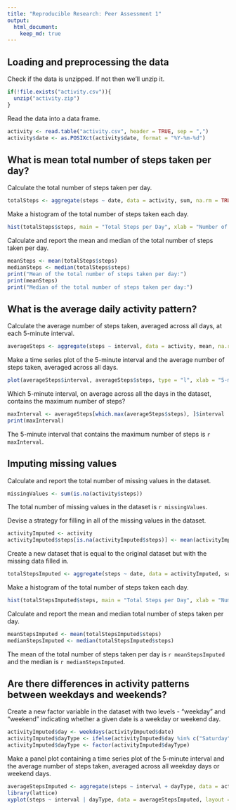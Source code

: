 ```yaml
---
title: "Reproducible Research: Peer Assessment 1"
output: 
  html_document:
    keep_md: true
---
```



## Loading and preprocessing the data
Check if the data is unzipped.
If not then we'll unzip it.
```r
if(!file.exists("activity.csv")){
  unzip("activity.zip")
}
```

Read the data into a data frame.
```r
activity <- read.table("activity.csv", header = TRUE, sep = ",")
activity$date <- as.POSIXct(activity$date, format = "%Y-%m-%d")
```

## What is mean total number of steps taken per day?
Calculate the total number of steps taken per day.
```r
totalSteps <- aggregate(steps ~ date, data = activity, sum, na.rm = TRUE)
```

Make a histogram of the total number of steps taken each day.
```r
hist(totalSteps$steps, main = "Total Steps per Day", xlab = "Number of Steps", ylab = "Frequency", col = "blue")
```

Calculate and report the mean and median of the total number of steps taken per day.
```r
meanSteps <- mean(totalSteps$steps)
medianSteps <- median(totalSteps$steps)
print("Mean of the total number of steps taken per day:")
print(meanSteps)
print("Median of the total number of steps taken per day:")
```

## What is the average daily activity pattern?
Calculate the average number of steps taken, averaged across all days, at each 5-minute interval.
```r
averageSteps <- aggregate(steps ~ interval, data = activity, mean, na.rm = TRUE)
```

Make a time series plot of the 5-minute interval and the average number of steps taken, averaged across all days.
```r
plot(averageSteps$interval, averageSteps$steps, type = "l", xlab = "5-minute interval", ylab = "Average number of steps", main = "Average number of steps taken per 5-minute interval")
```

Which 5-minute interval, on average across all the days in the dataset, contains the maximum number of steps?
```r
maxInterval <- averageSteps[which.max(averageSteps$steps), ]$interval
print(maxInterval)
```
The 5-minute interval that contains the maximum number of steps is `r maxInterval`.

## Imputing missing values
Calculate and report the total number of missing values in the dataset.
```r
missingValues <- sum(is.na(activity$steps))
```

The total number of missing values in the dataset is `r missingValues`.

Devise a strategy for filling in all of the missing values in the dataset.
```r
activityImputed <- activity
activityImputed$steps[is.na(activityImputed$steps)] <- mean(activityImputed$steps, na.rm = TRUE)
```

Create a new dataset that is equal to the original dataset but with the missing data filled in.
```r
totalStepsImputed <- aggregate(steps ~ date, data = activityImputed, sum)
```

Make a histogram of the total number of steps taken each day.
```r
hist(totalStepsImputed$steps, main = "Total Steps per Day", xlab = "Number of Steps", ylab = "Frequency", col = "red")
```

Calculate and report the mean and median total number of steps taken per day.
```r
meanStepsImputed <- mean(totalStepsImputed$steps)
medianStepsImputed <- median(totalStepsImputed$steps)
```

The mean of the total number of steps taken per day is `r meanStepsImputed` and the median is `r medianStepsImputed`.

## Are there differences in activity patterns between weekdays and weekends?

Create a new factor variable in the dataset with two levels - "weekday" and "weekend" indicating whether a given date is a weekday or weekend day.
```r
activityImputed$day <- weekdays(activityImputed$date)
activityImputed$dayType <- ifelse(activityImputed$day %in% c("Saturday", "Sunday"), "weekend", "weekday")
activityImputed$dayType <- factor(activityImputed$dayType)
```

Make a panel plot containing a time series plot of the 5-minute interval and the average number of steps taken, averaged across all weekday days or weekend days.
```r
averageStepsImputed <- aggregate(steps ~ interval + dayType, data = activityImputed, mean)
library(lattice)
xyplot(steps ~ interval | dayType, data = averageStepsImputed, layout = c(1, 2), type = "l", xlab = "5-minute interval", ylab = "Average number of steps")
```
